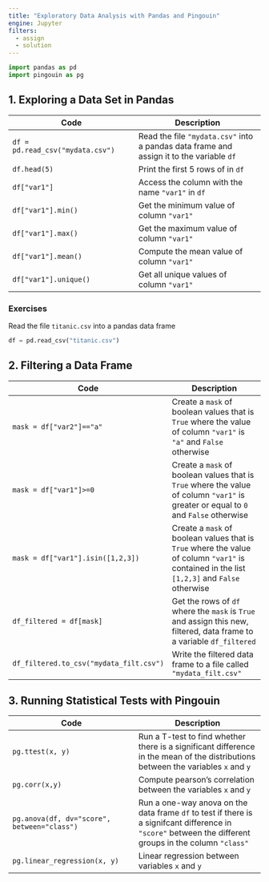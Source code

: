 ```yaml
---
title: "Exploratory Data Analysis with Pandas and Pingouin"
engine: Jupyter
filters:
  - assign
  - solution
---
```


```python
import pandas as pd
import pingouin as pg
```

## 1. Exploring a Data Set in Pandas

| Code | Description |
| --- | --- |
| `df = pd.read_csv("mydata.csv")` | Read the file `"mydata.csv"` into a pandas data frame and assign it to the variable `df` |
| `df.head(5)` | Print the first 5 rows of in `df` |
| `df["var1"]` | Access the column with the name `"var1"` in `df` |
| `df["var1"].min()` | Get the minimum value of column `"var1"` |
| `df["var1"].max()` | Get the maximum value of column `"var1"` |
| `df["var1"].mean()` | Compute the mean value of column `"var1"` |
| `df["var1"].unique()` | Get all unique values of column `"var1"` |

::: {.cell .markdown}
### Exercises
:::

Read the file `titanic.csv` into a pandas data frame

:::{.sol}
```python
df = pd.read_csv("titanic.csv")
```
:::


## 2. Filtering a Data Frame

| Code | Description |
| --- | --- |
| `mask = df["var2"]=="a"` | Create a `mask` of boolean values that is `True` where the value of column `"var1"` is `"a"` and `False` otherwise |
| `mask = df["var1"]>=0` | Create a `mask` of boolean values that is `True` where the value of column `"var1"` is greater or equal to `0` and `False` otherwise |
| `mask = df["var1"].isin([1,2,3])` | Create a `mask` of boolean values that is `True` where the value of column `"var1"` is contained in the list `[1,2,3]` and `False` otherwise |
| `df_filtered = df[mask]` | Get the rows of `df` where the `mask` is `True` and assign this new, filtered, data frame to a variable `df_filtered` |
| `df_filtered.to_csv("mydata_filt.csv")` | Write the filtered data frame to a file called `"mydata_filt.csv"` |

## 3. Running Statistical Tests with Pingouin

| Code | Description |
| --- | --- |
| `pg.ttest(x, y)` | Run a T-test to find whether there is a significant difference in the mean of the distributions between the variables `x` and `y` |
| `pg.corr(x,y)` | Compute pearson's correlation between the variables `x` and `y` |
| `pg.anova(df, dv="score", between="class")` | Run a one-way anova on the data frame `df` to test if there is a signifcant difference in `"score"` between the different groups in the column `"class"` |
| `pg.linear_regression(x, y)` | Linear regression between variables `x` and `y` |

